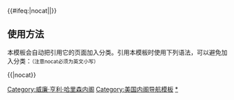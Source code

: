{{Navbox
|name = William Henry Harrison cabinet
|title = [[美国总统]][[威廉·亨利·哈里森]][[美国总统内阁列表|内阁]]（1841年）
|image = [[文件:William Henry Harrison.jpg|150px|威廉·亨利·哈里森，第九任美国总统。]]

|group1 =[[美国副总统|副总统]]
|list1=[[约翰·泰勒]]（1841年）

|group2=[[美国国务卿|国务卿]]
|list2=[[丹尼尔·韦伯斯特]]（1841年）

|group3=[[美国财政部长|财政部长]]
|list3=[[托马斯·尤因]]（1841年）

|group4=[[美国战争部长|战争部长]]
|list4=[[约翰·贝尔]]（18341年）

|group5=[[美国司法部长|司法部长]]
|list5=[[约翰·J·克里滕登]]（1841年）

|group6=[[美国邮政部长|邮政部长]]
|list6=[[弗朗西斯·格兰杰]]（1841年）

|group7=[[美国海军部长|海军部长]]
|list7=[[乔治·E·巴杰]]（1841年）
}}<includeonly>{{#ifeq:{{{1}}}|nocat||[[Category:威廉·亨利·哈里森内阁]]}}</includeonly><noinclude>

== 使用方法 ==
本模板会自动把引用它的页面加入分类。引用本模板时使用下列语法，可以避免加入分类：<small>（注意nocat必须为英文小写）</small>
 
<nowiki>{{</nowiki>{{PAGENAME}}<nowiki>|nocat}}</nowiki>

[[Category:美国内阁导航模板]]
[[Category:威廉·亨利·哈里森内阁|*]]
</noinclude>